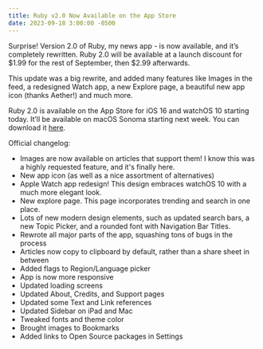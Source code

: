```yaml
---
title: Ruby v2.0 Now Available on the App Store
date: 2023-09-18 3:00:00 -0500
---
```


Surprise! Version 2.0 of Ruby, my news app - is now available, and it’s completely rewritten. Ruby 2.0 will be available at a launch discount for $1.99 for the rest of September, then $2.99 afterwards.

This update was a big rewrite, and added many features like Images in the feed, a redesigned Watch app, a new Explore page, a beautiful new app icon (thanks Aether!) and much more.

Ruby 2.0 is available on the App Store for iOS 16 and watchOS 10 starting today. It’ll be available on macOS Sonoma starting next week. You can download it [here]().

Official changelog:

-   Images are now available on articles that support them! I know this was a highly requested feature, and it's finally here.
-   New app icon (as well as a nice assortment of alternatives)
-   Apple Watch app redesign! This design embraces watchOS 10 with a much more elegant look.
-   New explore page. This page incorporates trending and search in one place.
-   Lots of new modern design elements, such as updated search bars, a new Topic Picker, and a rounded font with Navigation Bar Titles.
-   Rewrote all major parts of the app, squashing tons of bugs in the process
-   Articles now copy to clipboard by default, rather than a share sheet in between
-   Added flags to Region/Language picker
-   App is now more responsive
-   Updated loading screens
-   Updated About, Credits, and Support pages
-   Updated some Text and Link references
-   Updated Sidebar on iPad and Mac
-   Tweaked fonts and theme color
-   Brought images to Bookmarks
-   Added links to Open Source packages in Settings
